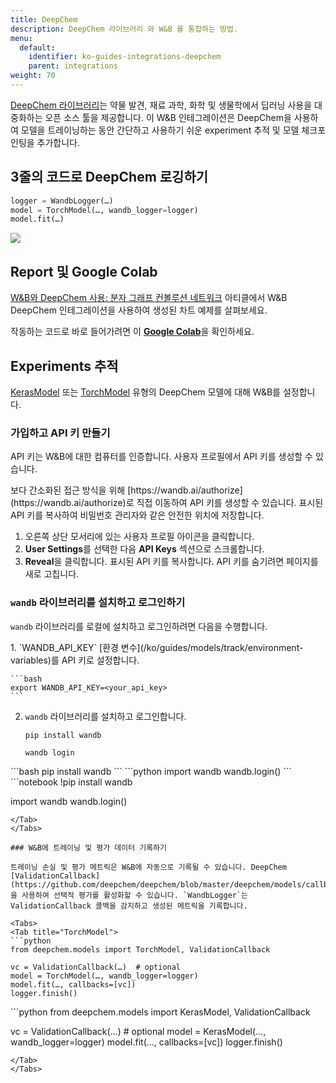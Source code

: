 ```yaml
---
title: DeepChem
description: DeepChem 라이브러리 와 W&B 를 통합하는 방법.
menu:
  default:
    identifier: ko-guides-integrations-deepchem
    parent: integrations
weight: 70
---
```


[DeepChem 라이브러리](https://github.com/deepchem/deepchem)는 약물 발견, 재료 과학, 화학 및 생물학에서 딥러닝 사용을 대중화하는 오픈 소스 툴을 제공합니다. 이 W&B 인테그레이션은 DeepChem을 사용하여 모델을 트레이닝하는 동안 간단하고 사용하기 쉬운 experiment 추적 및 모델 체크포인팅을 추가합니다.

## 3줄의 코드로 DeepChem 로깅하기

```python
logger = WandbLogger(…)
model = TorchModel(…, wandb_logger=logger)
model.fit(…)
```

<Frame>
    <img src="/images/integrations/cd.png"  />
</Frame>

## Report 및 Google Colab

[W&B와 DeepChem 사용: 분자 그래프 컨볼루션 네트워크](https://wandb.ai/kshen/deepchem_graphconv/reports/Using-W-B-with-DeepChem-Molecular-Graph-Convolutional-Networks--Vmlldzo4MzU5MDc?galleryTag=) 아티클에서 W&B DeepChem 인테그레이션을 사용하여 생성된 차트 예제를 살펴보세요.

작동하는 코드로 바로 들어가려면 이 [**Google Colab**](https://colab.research.google.com/github/wandb/examples/blob/master/colabs/deepchem/W%26B_x_DeepChem.ipynb)을 확인하세요.

## Experiments 추적

[KerasModel](https://deepchem.readthedocs.io/en/latest/api_reference/models.html#keras-models) 또는 [TorchModel](https://deepchem.readthedocs.io/en/latest/api_reference/models.html#pytorch-models) 유형의 DeepChem 모델에 대해 W&B를 설정합니다.

### 가입하고 API 키 만들기

API 키는 W&B에 대한 컴퓨터를 인증합니다. 사용자 프로필에서 API 키를 생성할 수 있습니다.

<Note>
보다 간소화된 접근 방식을 위해 [https://wandb.ai/authorize](https://wandb.ai/authorize)로 직접 이동하여 API 키를 생성할 수 있습니다. 표시된 API 키를 복사하여 비밀번호 관리자와 같은 안전한 위치에 저장합니다.
</Note>

1. 오른쪽 상단 모서리에 있는 사용자 프로필 아이콘을 클릭합니다.
2. **User Settings**를 선택한 다음 **API Keys** 섹션으로 스크롤합니다.
3. **Reveal**을 클릭합니다. 표시된 API 키를 복사합니다. API 키를 숨기려면 페이지를 새로 고칩니다.

### `wandb` 라이브러리를 설치하고 로그인하기

`wandb` 라이브러리를 로컬에 설치하고 로그인하려면 다음을 수행합니다.

<Tabs>
<Tab title="Command Line">
1. `WANDB_API_KEY` [환경 변수](/ko/guides/models/track/environment-variables)를 API 키로 설정합니다.

    ```bash
    export WANDB_API_KEY=<your_api_key>
    ```

2. `wandb` 라이브러리를 설치하고 로그인합니다.

    ```shell
    pip install wandb

    wandb login
    ```
</Tab>
<Tab title="Python">
```bash
pip install wandb
```
```python
import wandb
wandb.login()
```
</Tab>
<Tab title="Python notebook">
```notebook
!pip install wandb

import wandb
wandb.login()
```
</Tab>
</Tabs>

### W&B에 트레이닝 및 평가 데이터 기록하기

트레이닝 손실 및 평가 메트릭은 W&B에 자동으로 기록될 수 있습니다. DeepChem [ValidationCallback](https://github.com/deepchem/deepchem/blob/master/deepchem/models/callbacks.py)을 사용하여 선택적 평가를 활성화할 수 있습니다. `WandbLogger`는 ValidationCallback 콜백을 감지하고 생성된 메트릭을 기록합니다.

<Tabs>
<Tab title="TorchModel">
```python
from deepchem.models import TorchModel, ValidationCallback

vc = ValidationCallback(…)  # optional
model = TorchModel(…, wandb_logger=logger)
model.fit(…, callbacks=[vc])
logger.finish()
```
</Tab>
<Tab title="KerasModel">
```python
from deepchem.models import KerasModel, ValidationCallback

vc = ValidationCallback(…)  # optional
model = KerasModel(…, wandb_logger=logger)
model.fit(…, callbacks=[vc])
logger.finish()
```
</Tab>
</Tabs>
